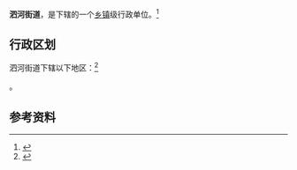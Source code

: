 {{中国乡级行政区|37/08/31/001/000}}

'''泗河街道'''，是{{PRC admin/fullname|37/08/31/001/000|3}}下辖的一个[[乡镇|乡镇]]级行政单位。<ref>{{PRC admin/ref sgc|{{PRC admin/parent|37/08/31/001/000}}}}</ref>

== 行政区划 ==

泗河街道下辖以下地区：<ref>{{PRC admin/ref sgc|37/08/31/001/000}}</ref>

{{PRC admin/children|37/08/31/001/000}}。

== 参考资料 ==

{{reflist}}

{{行政区划小作品}}
{{PRC admin/navcat|37/08/31/001/000}}